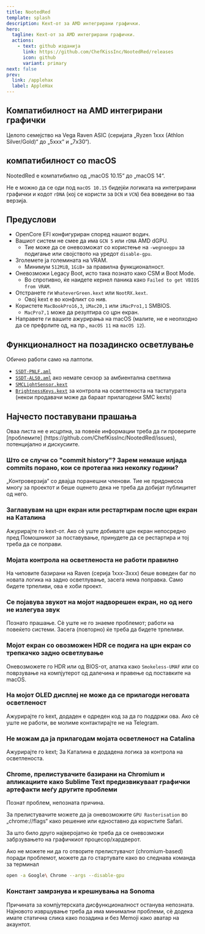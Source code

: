 ```yaml
---
title: NootedRed
template: splash
description: Kext-от за AMD интегрирани графички.
hero:
  tagline: Kext-от за AMD интегрирани графички.
  actions:
    - text: github изданија
      link: https://github.com/ChefKissInc/NootedRed/releases
      icon: github
      variant: primary
next: false
prev:
  link: /applehax
  label: AppleHax
---
```



## Компатибилност на AMD интегрирани графички

Целото семејство на Vega Raven ASIC (серијата „Ryzen 1xxx (Athlon Silver/Gold)“ до „5xxx“ и „7x30“).

## компатибилност со macOS

NootedRed е компатибилно од „macOS 10.15“ до „macOS 14“.

Не е можно да се оди под `macOS 10.15` бидејќи логиката на интегрирани графички и кодот `rDNA` (кој се користи за `DCN` и `VCN`) беа воведени во таа верзија.

## Предуслови

- OpenCore EFI конфигуриран според нашиот водич.
- Вашиот систем не смее да има `GCN 5` или `rDNA` AMD dGPU.
  - Тие може да се оневозможат со користење на `-wegnoegpu` за подигање или својството на уредот `disable-gpu`.
- Зголемете ја големината на VRAM.
  - Минимум `512MiB`, `1GiB+` за правилна функционалност.
- Оневозможи Legacy Boot, исто така познатo како CSM и Boot Mode.
  - Во спротивно, ќе наидете кернел паника како `Failed to get VBIOS from VRAM`.
- Отстранете ги `WhateverGreen.kext` или `NootRX.kext`.
  - Овој kext е во конфликт со нив.
- Користете `MacBookPro16,3`, `iMac20,1` или `iMacPro1,1` SMBIOS.
  - `MacPro7,1` може да резултира со црн екран.
- Направете ги вашите ажурирања на macOS (малите, не е неопходно да се префрлите од, на пр., `macOS 11` на `macOS 12`).

## Функционалност на позадинско осветлување

Обично работи само на лаптопи.

- [`SSDT-PNLF.aml`](/Extras/SSDTs/SSDT-PNLF.aml)
- [`SSDT-ALS0.aml`](/Extras/SSDTs/SSDT-ALS0.aml) ако немате сензор за амбиентална светлина
- [`SMCLightSensor.kext`](https://github.com/Acidanthera/VirtualSMC)
- [`BrightnessKeys.kext`](https://github.com/Acidanthera/BrightnessKeys) за контрола на осветленоста на тастатурата (некои продавачи може да бараат прилагодени SMC kexts)

## Најчесто поставувани прашања

<Aside type="danger">
Оваа листа не е исцрпна, за повеќе информации треба да ги проверите [проблемите] (https://github.com/ChefKissInc/NootedRed/issues), потенцијално и дискусиите.
</Aside>

### Што се случи со "commit history"? Зарем немаше илјада commits порано, кои се протегаа низ неколку години?

„Контроверзија“ со двајца поранешни членови. Тие не придонесоа многу за проектот и беше оценето дека не треба да добијат публицитет од него.

### Заглавувам на црн екран или рестартирам после црн екран на Каталина

Ажурирајте го kext-от. Ако сè уште добивате црн екран непосредно пред Помошникот за поставување, принудете да се рестартира и тој треба да се поправи.

### Мојата контрола на осветленоста не работи правилно

На чиповите базирани на Raven (серија 1xxx-3xxx) беше воведен баг по новата логика на задно осветлување, засега нема поправка. Само бидете трпеливи, ова е хоби проект.

### Се појавува звукот на мојот надворешен екран, но од него не излегува звук

Познато прашање. Сè уште не го знаеме проблемот; работи на повеќето системи. Засега (повторно) ќе треба да бидете трпеливи.

### Мојот екран со овозможен HDR се подига на црн екран со трепкачко задно осветлување

Оневозможете го HDR или од BIOS-от, алатка како `Smokeless-UMAF` или со поврзување на компјутерот од далечина и правење од поставките на macOS.

### На мојот OLED дисплеј не може да се прилагоди неговата осветленост

Ажурирајте го kext, додаден е одреден код за да го поддржи ова. Ако сè уште не работи, ве молиме контактирајте не на Telegram.

### Не можам да ја прилагодам мојата осветленост на Catalina

Ажурирајте го kext; За Каталина е додадена логика за контрола на осветленоста.

### Chrome, прелистувачите базирани на Chromium и апликациите како Sublime Text предизвикуваат графички артефакти меѓу другите проблеми

Познат проблем, непозната причина.

За прелистувачите можете да ја оневозможите `GPU Rasterisation` во „chrome://flags“ како решение или едноставно да користите Safari.

За што било друго најверојатно ќе треба да се оневозможи забрзувањето на графичкиот процесор/хардверот.

Ако не можете ни да го отворите прелистувачот (chromium-based) поради проблемот, можете да го стартувате како во следнава команда за терминал

```sh
open -a Google\ Chrome --args --disable-gpu
```

### Констант замрзнува и крешнувања на Sonoma

Причината за компјутерската дисфункционалност останува непозната. Најновото извршување треба да има минимални проблеми, сè додека имате статична слика како позадина и без Memoji како аватар на акаунтот.
